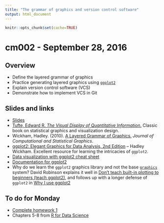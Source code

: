 ```yaml
---
title: "The grammar of graphics and version control software"
output: html_document
---
```


```r
knitr::opts_chunk$set(cache=TRUE)
```

# cm002 - September 28, 2016

## Overview

* Define the layered grammar of graphics
* Practice generating layered graphics using [`ggplot2`](https://github.com/hadley/ggplot2)
* Explain version control software (VCS)
* Demonstrate how to implement VCS in Git

## Slides and links

* [Slides](extras/cm002_slides.html)
* [Tufte, Edward R. *The Visual Display of Quantitative Information*.](https://www.edwardtufte.com/tufte/books_vdqi) Classic book on statistical graphics and visualization design.
* Wickham, Hadley. (2010). [A Layered Grammar of Graphics.](http://www-tandfonline-com.proxy.uchicago.edu/doi/abs/10.1198/jcgs.2009.07098) *Journal of Computational and Statistical Graphics*.
* [ggplot2: Elegant Graphics for Data Analysis, 2nd Edition](http://link.springer.com.proxy.uchicago.edu/book/10.1007/978-3-319-24277-4) -- Hadley Wickham. Excellent resource for learning the intricacies of `ggplot2`.
* [Data visualization with ggplot2 cheat sheet](https://www.rstudio.com/wp-content/uploads/2015/03/ggplot2-cheatsheet.pdf)
* [Documentation for ggplot2](http://docs.ggplot2.org/current/)
* Why do we learn the `ggplot2` graphics library and not the base [`graphics`](https://cran.r-project.org/web/views/Graphics.html) system? David Robinson explains it well in [Don't teach built-in plotting to beginners (teach ggplot2)](http://varianceexplained.org/r/teach_ggplot2_to_beginners/), and follows up with a longer defense of `ggplot2` in [Why I use ggplot2](http://varianceexplained.org/r/why-I-use-ggplot2/)


## To do for Monday

* [Complete homework 1](hw01_edit-README.html)
* Chapters 5-8 from [R for Data Science](http://r4ds.had.co.nz/)


